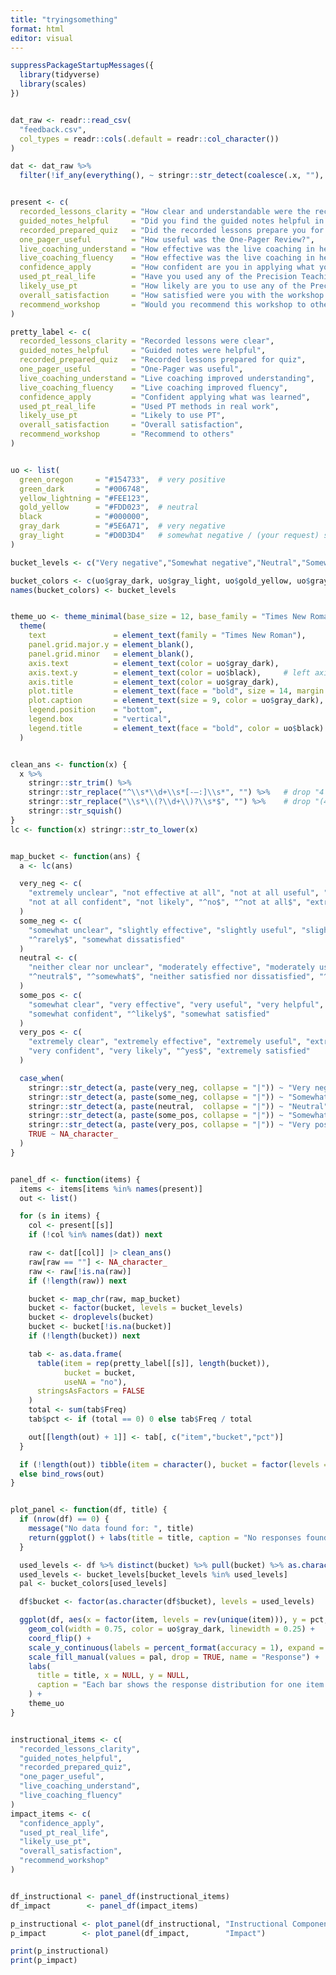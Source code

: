 ```yaml
---
title: "tryingsomething"
format: html
editor: visual
---
```


```r
suppressPackageStartupMessages({
  library(tidyverse)  
  library(scales)
})


dat_raw <- readr::read_csv(
  "feedback.csv",
  col_types = readr::cols(.default = readr::col_character())
)

dat <- dat_raw %>%
  filter(!if_any(everything(), ~ stringr::str_detect(coalesce(.x, ""), fixed('{"ImportId"'))))


present <- c(
  recorded_lessons_clarity = "How clear and understandable were the recorded lessons?",
  guided_notes_helpful     = "Did you find the guided notes helpful in following along with the recorded lessons?",
  recorded_prepared_quiz   = "Did the recorded lessons prepare you for the quiz content?",
  one_pager_useful         = "How useful was the One-Pager Review?",
  live_coaching_understand = "How effective was the live coaching in helping you understand the content?",
  live_coaching_fluency    = "How effective was the live coaching in helping you improve your fluency?",
  confidence_apply         = "How confident are you in applying what you learned from this workshop series?",
  used_pt_real_life        = "Have you used any of the Precision Teaching (PT) methods from this workshop in your real-life work?",
  likely_use_pt            = "How likely are you to use any of the Precision Teaching (PT) methods from this workshop in your current or future work?",
  overall_satisfaction     = "How satisfied were you with the workshop overall?",
  recommend_workshop       = "Would you recommend this workshop to others?"
)

pretty_label <- c(
  recorded_lessons_clarity = "Recorded lessons were clear",
  guided_notes_helpful     = "Guided notes were helpful",
  recorded_prepared_quiz   = "Recorded lessons prepared for quiz",
  one_pager_useful         = "One-Pager was useful",
  live_coaching_understand = "Live coaching improved understanding",
  live_coaching_fluency    = "Live coaching improved fluency",
  confidence_apply         = "Confident applying what was learned",
  used_pt_real_life        = "Used PT methods in real work",
  likely_use_pt            = "Likely to use PT",
  overall_satisfaction     = "Overall satisfaction",
  recommend_workshop       = "Recommend to others"
)


uo <- list(
  green_oregon     = "#154733",  # very positive
  green_dark       = "#006748",
  yellow_lightning = "#FEE123",
  gold_yellow      = "#FDD023",  # neutral
  black            = "#000000",
  gray_dark        = "#5E6A71",  # very negative
  gray_light       = "#D0D3D4"   # somewhat negative / (your request) somewhat positive
)

bucket_levels <- c("Very negative","Somewhat negative","Neutral","Somewhat positive","Very positive")

bucket_colors <- c(uo$gray_dark, uo$gray_light, uo$gold_yellow, uo$gray_light, uo$green_oregon)
names(bucket_colors) <- bucket_levels


theme_uo <- theme_minimal(base_size = 12, base_family = "Times New Roman") +
  theme(
    text               = element_text(family = "Times New Roman"),
    panel.grid.major.y = element_blank(),
    panel.grid.minor   = element_blank(),
    axis.text          = element_text(color = uo$gray_dark),
    axis.text.y        = element_text(color = uo$black),     # left axis in black
    axis.title         = element_text(color = uo$gray_dark),
    plot.title         = element_text(face = "bold", size = 14, margin = margin(b = 6), color = uo$black),
    plot.caption       = element_text(size = 9, color = uo$gray_dark),
    legend.position    = "bottom",
    legend.box         = "vertical",
    legend.title       = element_text(face = "bold", color = uo$black)
  )


clean_ans <- function(x) {
  x %>%
    stringr::str_trim() %>%
    stringr::str_replace("^\\s*\\d+\\s*[-–:]\\s*", "") %>%   # drop "4 - "
    stringr::str_replace("\\s*\\(?\\d+\\)?\\s*$", "") %>%    # drop "(4)" / trailing numbers
    stringr::str_squish()
}
lc <- function(x) stringr::str_to_lower(x)


map_bucket <- function(ans) {
  a <- lc(ans)

  very_neg <- c(
    "extremely unclear", "not effective at all", "not at all useful", "not at all helpful",
    "not at all confident", "not likely", "^no$", "^not at all$", "extremely dissatisfied"
  )
  some_neg <- c(
    "somewhat unclear", "slightly effective", "slightly useful", "slightly helpful",
    "^rarely$", "somewhat dissatisfied"
  )
  neutral <- c(
    "neither clear nor unclear", "moderately effective", "moderately useful", "moderately helpful",
    "^neutral$", "^somewhat$", "neither satisfied nor dissatisfied", "^maybe$"
  )
  some_pos <- c(
    "somewhat clear", "very effective", "very useful", "very helpful",
    "somewhat confident", "^likely$", "somewhat satisfied"
  )
  very_pos <- c(
    "extremely clear", "extremely effective", "extremely useful", "extremely helpful",
    "very confident", "very likely", "^yes$", "extremely satisfied"
  )

  case_when(
    stringr::str_detect(a, paste(very_neg, collapse = "|")) ~ "Very negative",
    stringr::str_detect(a, paste(some_neg, collapse = "|")) ~ "Somewhat negative",
    stringr::str_detect(a, paste(neutral,  collapse = "|")) ~ "Neutral",
    stringr::str_detect(a, paste(some_pos, collapse = "|")) ~ "Somewhat positive",
    stringr::str_detect(a, paste(very_pos, collapse = "|")) ~ "Very positive",
    TRUE ~ NA_character_   
  )
}


panel_df <- function(items) {
  items <- items[items %in% names(present)]
  out <- list()

  for (s in items) {
    col <- present[[s]]
    if (!col %in% names(dat)) next

    raw <- dat[[col]] |> clean_ans()
    raw[raw == ""] <- NA_character_
    raw <- raw[!is.na(raw)]
    if (!length(raw)) next

    bucket <- map_chr(raw, map_bucket)
    bucket <- factor(bucket, levels = bucket_levels)
    bucket <- droplevels(bucket)
    bucket <- bucket[!is.na(bucket)]
    if (!length(bucket)) next

    tab <- as.data.frame(
      table(item = rep(pretty_label[[s]], length(bucket)),
            bucket = bucket,
            useNA = "no"),
      stringsAsFactors = FALSE
    )
    total <- sum(tab$Freq)
    tab$pct <- if (total == 0) 0 else tab$Freq / total

    out[[length(out) + 1]] <- tab[, c("item","bucket","pct")]
  }

  if (!length(out)) tibble(item = character(), bucket = factor(levels = bucket_levels), pct = double())
  else bind_rows(out)
}


plot_panel <- function(df, title) {
  if (nrow(df) == 0) {
    message("No data found for: ", title)
    return(ggplot() + labs(title = title, caption = "No responses found.") + theme_void())
  }

  used_levels <- df %>% distinct(bucket) %>% pull(bucket) %>% as.character()
  used_levels <- bucket_levels[bucket_levels %in% used_levels]
  pal <- bucket_colors[used_levels]

  df$bucket <- factor(as.character(df$bucket), levels = used_levels)

  ggplot(df, aes(x = factor(item, levels = rev(unique(item))), y = pct, fill = bucket)) +
    geom_col(width = 0.75, color = uo$gray_dark, linewidth = 0.25) +
    coord_flip() +
    scale_y_continuous(labels = percent_format(accuracy = 1), expand = c(0, 0), limits = c(0, 1)) +
    scale_fill_manual(values = pal, drop = TRUE, name = "Response") +
    labs(
      title = title, x = NULL, y = NULL,
      caption = "Each bar shows the response distribution for one item (100% stacked)."
    ) +
    theme_uo
}


instructional_items <- c(
  "recorded_lessons_clarity",
  "guided_notes_helpful",
  "recorded_prepared_quiz",
  "one_pager_useful",
  "live_coaching_understand",
  "live_coaching_fluency"
)
impact_items <- c(
  "confidence_apply",
  "used_pt_real_life",
  "likely_use_pt",
  "overall_satisfaction",
  "recommend_workshop"
)


df_instructional <- panel_df(instructional_items)
df_impact        <- panel_df(impact_items)

p_instructional <- plot_panel(df_instructional, "Instructional Components")
p_impact        <- plot_panel(df_impact,        "Impact")

print(p_instructional)
print(p_impact)
```
